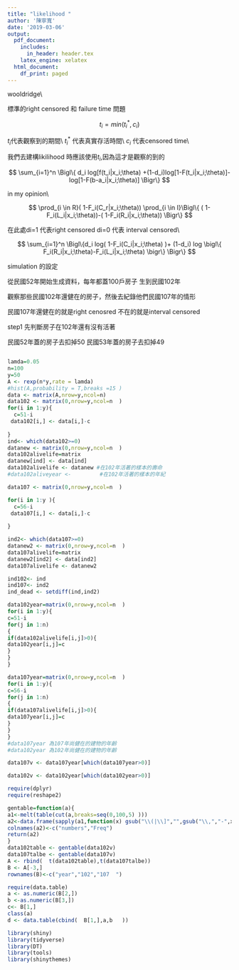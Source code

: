 ```yaml
---
title: "likelihood "
author: '陳寧寬'
date: '2019-03-06'
output:
  pdf_document:
    includes:
      in_header: header.tex
    latex_engine: xelatex
  html_document:
    df_print: paged
---
```


wooldridge\\

標準的right censored 和 failure time 問題

$$  t_i=min(t_i^* ,c_i   )  $$

$t_i$代表觀察到的期間\\
$t_i^*$ 代表真實存活時間\\
$c_i$  代表censored time\\

我們去建構likilihood 時應該使用$t_i$,因為這才是觀察的到的


$$  \sum_{i=1}^n \Bigl\{   d_i log[f(t_i|x_i;\theta) +(1-d_i)log[1-F(t_i|x_i;\theta)]-log[1-F(b-a_i|x_i;\theta)]      \Bigr\} $$

in my opinion\\

$$  \prod_{i \in R}(  1-F_i(C_r|x_i;\theta)) \prod_{i \in I}\Bigl\{ 
( 1-F_i(L_i|x_i;\theta))-(  1-F_i(R_i|x_i;\theta))  \Bigr\} $$

在此處di=1 代表right censored di=0 代表 interval censored\\

$$    \sum_{i=1}^n   \Bigl\{d_i log( 1-F_i(C_i|x_i;\theta) )+          (1-d_i) log \bigl\{ F_i(R_i|x_i;\theta)-F_i(L_i|x_i;\theta)   \bigr\}  \Bigr\}               $$

simulation 的設定


從民國52年開始生成資料，每年都蓋100戶房子
生到民國102年

觀察那些民國102年還健在的房子，然後去紀錄他們民國107年的情形

民國107年還健在的就是right cenosred 不在的就是interval censored

step1 先判斷房子在102年還有沒有活著

民國52年蓋的房子去扣掉50
民國53年蓋的房子去扣掉49

```r

```

```r

lamda=0.05
n=100
y=50
A <- rexp(n*y,rate = lamda)
#hist(A,probability = T,breaks =15 )
data <- matrix(A,nrow=y,ncol=n)
data102 <- matrix(0,nrow=y,ncol=n  )
for(i in 1:y){
  c=51-i
 data102[i,] <- data[i,]-c
  
}
ind<- which(data102>=0)
datanew <- matrix(0,nrow=y,ncol=n  )
data102alivelife=matrix
datanew[ind] <- data[ind]
data102alivelife <- datanew #在102年活著的樣本的壽命
#data102aliveyear <-         #在102年活著的樣本的年紀

```

```r
data107 <- matrix(0,nrow=y,ncol=n  )

for(i in 1:y ){
  c=56-i
 data107[i,] <- data[i,]-c
  
}

ind2<- which(data107>=0)
datanew2 <- matrix(0,nrow=y,ncol=n  )
data107alivelife=matrix
datanew2[ind2] <- data[ind2]
data107alivelife <- datanew2

```

```r
ind102<- ind
ind107<- ind2
ind_dead <- setdiff(ind,ind2) 

```

```r
data102year=matrix(0,nrow=y,ncol=n  )
for(i in 1:y){
c=51-i 
for(j in 1:n)
{
if(data102alivelife[i,j]>0){
data102year[i,j]=c
}  
}
}

```

```r
data107year=matrix(0,nrow=y,ncol=n  )
for(i in 1:y){
c=56-i 
for(j in 1:n)
{
if(data107alivelife[i,j]>0){
data107year[i,j]=c
}  
}
}
#data107year 為107年尚健在的建物的年齡
#data102year 為102年尚健在的建物的年齡

```

```r

data107v <- data107year[which(data107year>0)]

data102v <- data102year[which(data102year>0)]


```

```r
require(dplyr)
require(reshape2)

gentable=function(a){
a1<-melt(table(cut(a,breaks=seq(0,100,5) )))
a2<-data.frame(sapply(a1,function(x) gsub("\\(|\\]","",gsub("\\,","-",x))))
colnames(a2)<-c("numbers","Freq")
return(a2)  
}
data102table <- gentable(data102v)
data107talbe <- gentable(data107v)
A <- rbind(  t(data102table),t(data107talbe))
B <- A[-3,]
rownames(B)<-c("year","102","107  ")

```

```r
require(data.table)
a <- as.numeric(B[2,])
b <-as.numeric(B[3,])
c<- B[1,]
class(a)
d <- data.table(cbind(  B[1,],a,b   ))

```


```r
library(shiny)
library(tidyverse)
library(DT)
library(tools)
library(shinythemes) 


```

